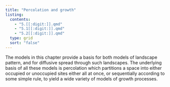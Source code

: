 ```yaml
---
title: "Percolation and growth"
listing:
  contents:
    - "5.[[:digit:]].qmd"
    - "5.1[[:digit:]].qmd"
    - "5.2[[:digit:]].qmd"
  type: grid 
  sort: "false"
---
```

The models in this chapter provide a basis for both models of landscape pattern, and for diffusive spread through such landscapes. The underlying basis of all these models is percolation which partitions a space into either occupied or unoccupied sites either all at once, or sequentially according to some simple rule, to yield a wide variety of models of growth processes.
